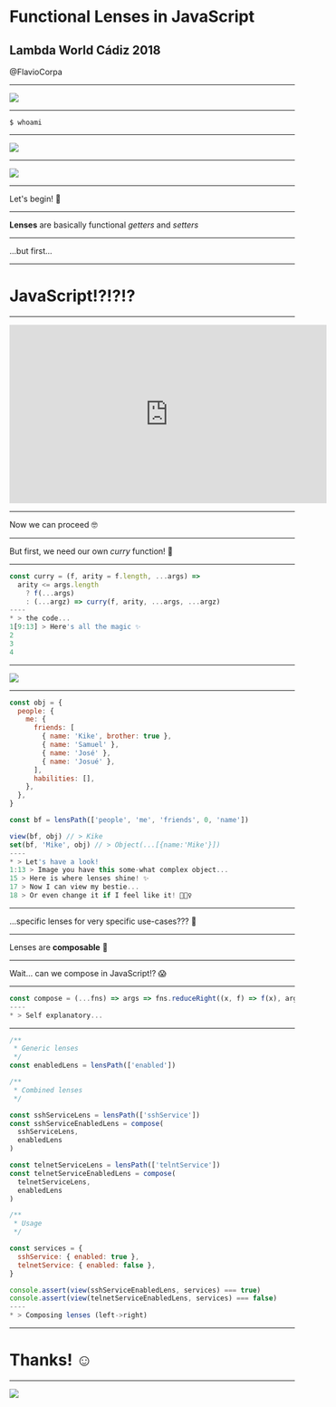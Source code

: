 
<H1>Functional Lenses in JavaScript</H1>

<H2>Lambda World Cádiz 2018</H2>

<P>@FlavioCorpa</P>

<BImage src='images/lense.jpeg' />

---

<Image src='images/lambda.jpg' />

---

`$ whoami`

---

<Image src='images/egghead.png' />

---

<Image src='images/reason.png' />

---

Let's begin! 🚀

---

**Lenses** are basically functional _getters_ and _setters_

---

...but first...

---

# JavaScript!?!?!?

---

<iframe width="560" height="315" src="https://www.youtube.com/embed/eetWam3nhoM" frameborder="0" allow="autoplay; encrypted-media" allowfullscreen></iframe>

---

Now we can proceed 🤓

---

But first, we need our own _curry_ function! 🍛

---

```js The Ultimate Curry Implementation 🍛
const curry = (f, arity = f.length, ...args) =>
  arity <= args.length
    ? f(...args)
    : (...argz) => curry(f, arity, ...args, ...argz)
----
* > the code...
1[9:13] > Here's all the magic ✨
2
3
4
```

---

<Image src='https://media.giphy.com/media/XyLwEmBGqxkti/giphy.gif' />

---

```js Usage
const obj = {
  people: {
    me: {
      friends: [
        { name: 'Kike', brother: true },
        { name: 'Samuel' },
        { name: 'José' },
        { name: 'Josué' },
      ],
      habilities: [],
    },
  },
}

const bf = lensPath(['people', 'me', 'friends', 0, 'name'])

view(bf, obj) // > Kike
set(bf, 'Mike', obj) // > Object(...[{name:'Mike'}])
----
* > Let's have a look!
1:13 > Image you have this some-what complex object...
15 > Here is where lenses shine! ✨
17 > Now I can view my bestie...
18 > Or even change it if I feel like it! 💁🏼‍♀️
```

---

...specific lenses for very specific use-cases??? 🤔

---

Lenses are **composable** 🚀

---

Wait... can we compose in JavaScript!? 😱

---

```js
const compose = (...fns) => args => fns.reduceRight((x, f) => f(x), args)
----
* > Self explanatory...
```

---

```js
/**
 * Generic lenses
 */
const enabledLens = lensPath(['enabled'])

/**
 * Combined lenses
 */

const sshServiceLens = lensPath(['sshService'])
const sshServiceEnabledLens = compose(
  sshServiceLens,
  enabledLens
)

const telnetServiceLens = lensPath(['telntService'])
const telnetServiceEnabledLens = compose(
  telnetServiceLens,
  enabledLens
)

/**
 * Usage
 */

const services = {
  sshService: { enabled: true },
  telnetService: { enabled: false },
}

console.assert(view(sshServiceEnabledLens, services) === true)
console.assert(view(telnetServiceEnabledLens, services) === false)
----
* > Composing lenses (left->right)
```

---

# Thanks! ☺️

---

<Image src='images/ending.png' />
